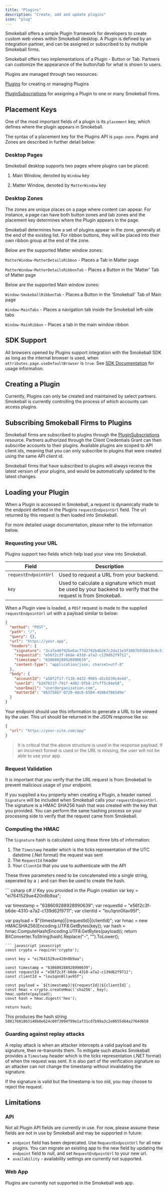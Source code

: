 ```yaml
---
title: "Plugins"
description: "Create, add and update plugins"
icon: "plug"
---
```


Smokeball offers a simple Plugin framework for developers to create custom web views within Smokeball desktop. A Plugin is defined by an integration partner, and can be assigned or subscribed to by multiple Smokeball firms.

Smokeball offers two implementations of a Plugin - Button or Tab. Partners can customize the appearance of the button/tab for what is shown to users.

Plugins are managed through two resources:

[Plugins](https://smokeball.stoplight.io/docs/api-docs/1f775a2b8e24d-create-a-new-plugin) for creating or managing Plugins

[PluginSubscriptions](https://smokeball.stoplight.io/docs/api-docs/e451fe7575947-subscribe-account-to-plugin) for assigning a Plugin to one or many Smokeball firms.

## Placement Keys
One of the most important fields of a plugin is its `placement` key, which defines where the plugin appears in Smokeball.

The syntax of a placement key for the Plugins API is `page-zone`. Pages and Zones are described in further detail below:

### Desktop Pages
Smokeball desktop supports two pages where plugins can be placed:

1. Main Window, denoted by `Window` key

2. Matter Window, denoted by `MatterWindow` key

### Desktop Zones
The zones are unique places on a page where content can appear. For instance, a page can have both button zones and tab zones and the placement key determines where the Plugin appears in the page.

Smokeball  determines how a set of plugins appear in the zone, generally at the end of the existing list. For ribbon buttons, they will be placed into their own ribbon group at the end of the zone.

Below are the supported Matter window zones:

`MatterWindow-MatterDetailsRibbon` - Places a Tab in Matter page

`MatterWindow-MatterDetailsRibbonTab` - Places a Button in the 'Matter' Tab of Matter page

Below are the supported Main window zones:

`Window-SmokeballRibbonTab` - Places a Button in the 'Smokeball' Tab of Main page

`Window-MainTabs` - Places a navigation tab inside the Smokeball left-side tabs

`Window-MainRibbon` - Places a tab in the main window ribbon

## SDK Support
All browsers opened by Plugins support integration with the Smokeball SDK as long as the internal browser is used, when `attributes.page.useDefaultBrowser` is `true`.
See [SDK Documentation](https://smokeball.stoplight.io/docs/sdk-docs/) for usage information.

## Creating a Plugin
Currently, Plugins can only be created and maintained by select partners. Smokeball is currently controlling the process of which accounts can access plugins.

## Subscribing Smokeball Firms to Plugins
Smokeball firms are subscribed to plugins through the [PluginSubscriptions](https://smokeball.stoplight.io/docs/api-docs/e451fe7575947-subscribe-account-to-plugin) resource. Partners authorized through the Client Credentials Grant can then subscribe accounts to their plugins. Available plugins are scoped to API client ids, meaning that you can only subscribe to plugins that were created using the same API client id.

Smokeball firms that have subscribed to plugins will always receive the latest version of your plugins, and would be automatically updated to the latest changes.

## Loading your Plugin
When a Plugin is accessed in Smokeball, a request is dynamically made to the endpoint defined in the Plugins `requestEndpointUrl` field. The url returned by this request is then loaded into Smokeball.

For more detailed usage documentation, please refer to the information below.

### Requesting your URL
Plugins support two fields which help load your view into Smokeball.

Field | Description
---------|----------
 `requestEndpointUrl` | Used to request a URL from your backend.
 `key` | Used to calculate a signature which must be used by your backend to verify that the request is from Smokeball.
 
When a Plugin view is loaded, a `POST` request is made to the supplied `requestEndpointUrl` url with a payload similar to below:
``` json
{
  "method": "POST",
  "path": "/",
  "query": {},
  "url": "https://your.app",
  "headers": {
    "signature": "3cafe40f92be6ac77d2792b4b267c2da11e3f3087b93bb19c6c5133786984b44",
    "requestid": "e56f2c3f-b6de-4310-a7a2-c139d62f9711",
    "timestamp": "638609288928990639",
    "content-type": "application/json; charset=utf-8"
  },
  "body": {
    "accountId": "a58f2f17-f138-4432-9965-d2cb539cde4d",
    "userId": "b3d70217-791f-4d82-9fb8-2fcff5c04e58",
    "userEmail": "user@organization.com",
    "matterId": "86375bb7-0720-4dc6-b584-458bd7865d9e"
  }
}
```
Your endpoint should use this information to generate a URL to be viewed by the user. This url should be returned in the JSON response like so:
``` json
{
  "url": "https://your-site.com/app"
}
```
> It is critical that the above structure is used in the response payload. If an incorrect format is used or the URL is missing, the user will not be able to use your app.

### Request Validation
It is important that you verify that the URL request is from Smokeball to prevent malicious usage of your endpoint.

If you supplied a `Key` property when creating a Plugin, a header named `Signature` will be included when Smokeball calls your `requestEndpointUrl`. The signature is a HMAC SHA256 hash that was created with the key that you provided. You can perform the same hashing process on your processing side to verify that the request came from Smokeball.

### Computing the HMAC
The `Signature` hash is calculated using these three bits of information:
1. The `Timestamp` header which is the ticks representation of the UTC datetime (.Net format) the request was sent
2. The `RequestId` header
3. Your `ClientId` that you use to authenticate with the API

These three parameters need to be concatenated into a single string, seperated by a `|` and can then be used to create the hash. 

<CodeGroup>
``` csharp c#
// Key you provided in the Plugin creation
var key = "ei7641529ue420n8b9aa";

var timestamp = "638609288928990639";
var requestId = "e56f2c3f-b6de-4310-a7a2-c139d62f9711";
var clientId = "lou1qnn0llav95f";

var payload = $"{timestamp}|{requestId}|{clientId}";
var hmac = new HMACSHA256(Encoding.UTF8.GetBytes(key));
var hash = hmac.ComputeHash(Encoding.UTF8.GetBytes(payload));
return BitConverter.ToString(hash).Replace("-", "").ToLower();
```
``` javascript javascript
const crypto = require('crypto');

const key = "ei7641529ue420n8b9aa";

const timestamp = "638609288928990639";
const requestId = "e56f2c3f-b6de-4310-a7a2-c139d62f9711";
const clientId = "lou1qnn0llav95f";

const payload = `${timestamp}|${requestId}|${clientId}`;
const hmac = crypto.createHmac('sha256', key);
hmac.update(payload);
const hash = hmac.digest('hex');

return hash;
```
</CodeGroup>

This produces the hash string `58817681863148b0e624c00f3094f99e1af31cd7b99a3c2e0655d64a2764d650`

### Guarding against replay attacks
A replay attack is when an attacker intercepts a valid payload and its signature, then re-transmits them. To mitigate such attacks Smokeball provides a `Timestamp` header which is the ticks representation (.NET format) of when the request was sent. It is also part of the verification signature so an attacker can not change the timestamp without invalidating the signature.

If the signature is valid but the timestamp is too old, you may choose to reject the request.

## Limitations

### API
Not all Plugin API fields are currently in use. For now, please assume these fields are not in use by Smokeball and may be supported in future:

-  `endpoint` field has been deprecated. Use `RequestEndpointUrl` for all new plugins. You can migrate an existing app to the new field by updating the `endpoint` field to null, and set `RequestEndpointUrl` to your new url.
-  `availability` - availability settings are currently not supported.

### Web App
Plugins are currently not supported in the Smokeball web app.